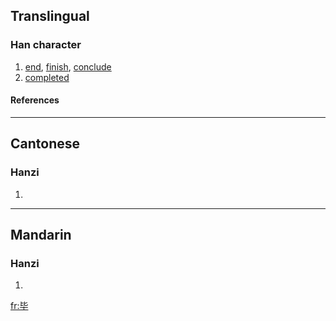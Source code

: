 {{see|畢}}

==Translingual==
===Han character===
{{Han char|rn=81|rad=比|as=02|sn=6|four=|canj=心心十 (PPJ)}}
# [[end]], [[finish]], [[conclude]]
# [[completed]]
====References====
{{Han ref|kx=0590.091|hdz=21417.010|uh=6BD5|ud=27605}}

----
==Cantonese==
===Hanzi===
{{yue-hanzi|jyut=|y=bat1}}
# {{defn|Cantonese}}

----
==Mandarin==
===Hanzi===
{{cmn-hanzi|tra=畢|pin=[[bì]] (bi4), [[mào]] (mao4)|wg=pi<sup>4</sup>, mao<sup>4</sup>}}
# {{defn|Mandarin}}

[[fr:毕]]